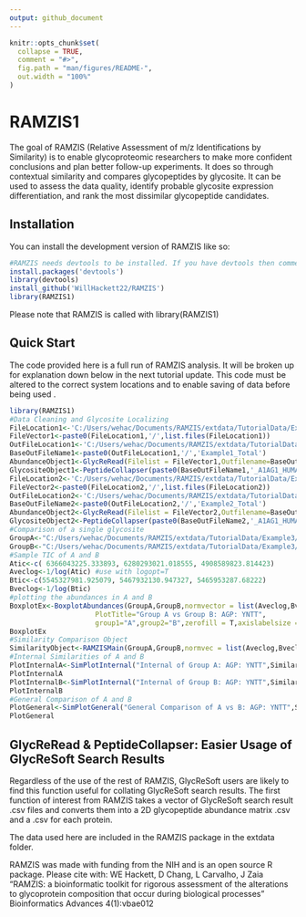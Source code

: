 ```yaml
---
output: github_document
---
```


<!-- README.md is generated from README.Rmd. Please edit that file -->

```r
knitr::opts_chunk$set(
  collapse = TRUE,
  comment = "#>",
  fig.path = "man/figures/README-",
  out.width = "100%"
)
```

# RAMZIS1

<!-- badges: start -->
<!-- badges: end -->

The goal of RAMZIS (Relative Assessment of m/z Identifications by Similarity) is to enable glycoproteomic researchers to make more confident conclusions and plan better follow-up experiments. It does so through contextual similarity and compares glycopeptides by glycosite. It can be used to assess the data quality, identify probable glycosite expression differentiation, and rank the most dissimilar glycopeptide candidates.

## Installation

You can install the development version of RAMZIS like so:

``` r
#RAMZIS needs devtools to be installed. If you have devtools then comment out the first line
install.packages('devtools')
library(devtools)
install_github('WillHackett22/RAMZIS')
library(RAMZIS1) 
```
Please note that RAMZIS is called with library(RAMZIS1)

## Quick Start
The code provided here is a full run of RAMZIS analysis. It will be broken up for explanation down below in the next tutorial update. This code must be altered to the correct system locations and to enable saving of data before being used .
```r
library(RAMZIS1)
#Data Cleaning and Glycosite Localizing
FileLocation1<-'C:/Users/wehac/Documents/RAMZIS/extdata/TutorialData/Example1/InitialData'
FileVector1<-paste0(FileLocation1,'/',list.files(FileLocation1)) 
OutFileLocation1<-'C:/Users/wehac/Documents/RAMZIS/extdata/TutorialData/Example1/ProteinOutput'
BaseOutFileName1<-paste0(OutFileLocation1,'/','Example1_Total')
AbundanceObject1<-GlycReRead(Filelist = FileVector1,Outfilename=BaseOutFileName1,SaveResult=F)
GlycositeObject1<-PeptideCollapser(paste0(BaseOutFileName1,'_A1AG1_HUMAN.csv'),Outfilename = paste0(BaseOutFileName1,'_A1AG1_HUMAN'),SaveResult=F)
FileLocation2<-'C:/Users/wehac/Documents/RAMZIS/extdata/TutorialData/Example2/InitialData'
FileVector2<-paste0(FileLocation2,'/',list.files(FileLocation2)) 
OutFileLocation2<-'C:/Users/wehac/Documents/RAMZIS/extdata/TutorialData/Example2/ProteinOutput'
BaseOutFileName2<-paste0(OutFileLocation2,'/','Example2_Total')
AbundanceObject2<-GlycReRead(Filelist = FileVector2,Outfilename=BaseOutFileName2,SaveResult=F)
GlycositeObject2<-PeptideCollapser(paste0(BaseOutFileName2,'_A1AG1_HUMAN.csv'),Outfilename = paste0(BaseOutFileName2,'_A1AG1_HUMAN'),SaveResult=F)
#Comparison of a single glycosite
GroupA<-"C:/Users/wehac/Documents/RAMZIS/extdata/TutorialData/Example3/Mix1_OR_Naive_AGP_ QDQCIYNTTYLNVQR.csv"
GroupB<-"C:/Users/wehac/Documents/RAMZIS/extdata/TutorialData/Example3/Mix5_Naive_AGP_ QDQCIYNTTYLNVQR.csv"
#Sample TIC of A and B
Atic<-c( 6366043225.333893, 6280293021.018555, 4908589823.814423)
Aveclog<-1/log(Atic) #use with logopt=T
Btic<-c(5545327981.925079, 5467932130.947327, 5465953287.68222)
Bveclog<-1/log(Btic)
#plotting the abundances in A and B
BoxplotEx<-BoxplotAbundances(GroupA,GroupB,normvector = list(Aveclog,Bveclog),
                     PlotTitle="Group A vs Group B: AGP: YNTT",
                     group1="A",group2="B",zerofill = T,axislabelsize = 6)
BoxplotEx
#Similarity Comparison Object
SimilarityObject<-RAMZISMain(GroupA,GroupB,normvec = list(Aveclog,Bveclog))
#Internal Similarities of A and B
PlotInternalA<-SimPlotInternal("Internal of Group A: AGP: YNTT",SimilarityObject,1)
PlotInternalA
PlotInternalB<-SimPlotInternal("Internal of Group B: AGP: YNTT",SimilarityObject,2)
PlotInternalB
#General Comparison of A and B
PlotGeneral<-SimPlotGeneral("General Comparison of A vs B: AGP: YNTT",SimilarityObject)
PlotGeneral

```


## GlycReRead & PeptideCollapser: Easier Usage of GlycReSoft Search Results

Regardless of the use of the rest of RAMZIS, GlycReSoft users are likely to find this function useful for collating GlycReSoft search results. The first function of interest from RAMZIS takes a vector of GlycReSoft search result .csv files and converts them into a 2D glycopeptide abundance matrix .csv and a .csv for each protein. 

The data used here are included in the RAMZIS package in the extdata folder.

RAMZIS was made with funding from the NIH and is an open source R package. Please cite with: 
WE Hackett, D Chang, L Carvalho, J Zaia “RAMZIS: a bioinformatic toolkit for rigorous assessment of the alterations to glycoprotein composition that occur during biological processes” Bioinformatics Advances 4(1):vbae012
